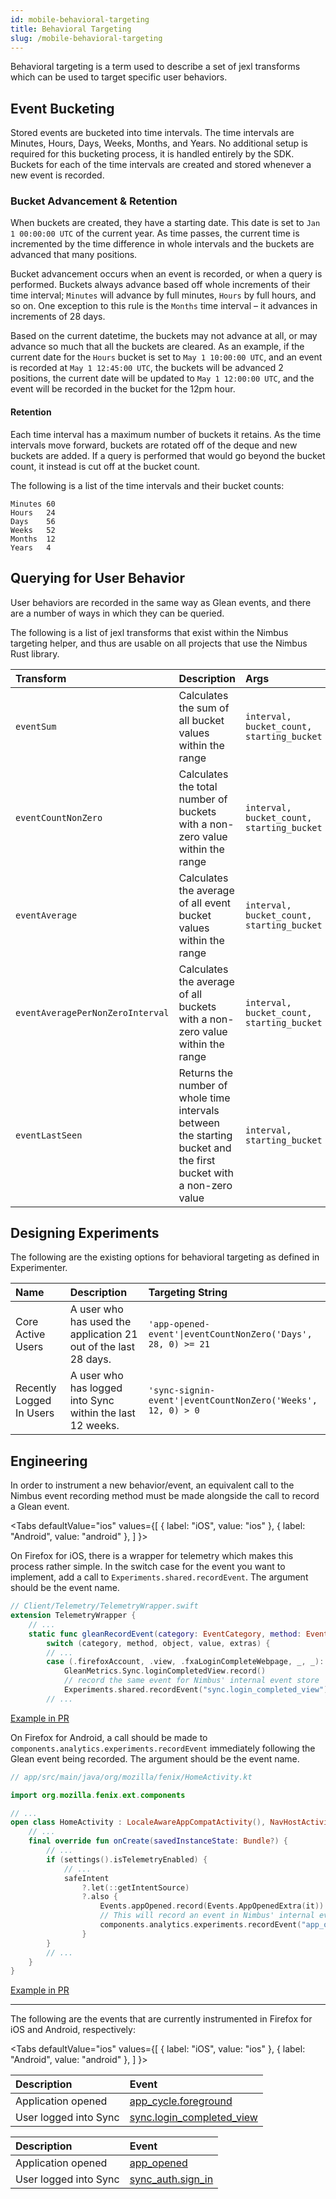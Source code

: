 ```yaml
---
id: mobile-behavioral-targeting
title: Behavioral Targeting
slug: /mobile-behavioral-targeting
---
```



Behavioral targeting is a term used to describe a set of jexl transforms which can be used to target specific user behaviors.

## Event Bucketing

Stored events are bucketed into time intervals. The time intervals are Minutes, Hours, Days, Weeks, Months, and Years. No additional setup is required for this bucketing process, it is handled entirely by the SDK. Buckets for each of the time intervals are created and stored whenever a new event is recorded.

### Bucket Advancement & Retention

When buckets are created, they have a starting date. This date is set to `Jan 1 00:00:00 UTC` of the current year. As time passes, the current time is incremented by the time difference in whole intervals and the buckets are advanced that many positions.

Bucket advancement occurs when an event is recorded, or when a query is performed. Buckets always advance based off whole increments of their time interval; `Minutes` will advance by full minutes, `Hours` by full hours, and so on. One exception to this rule is the `Months` time interval – it advances in increments of 28 days.

Based on the current datetime, the buckets may not advance at all, or may advance so much that all the buckets are cleared. As an example, if the current date for the `Hours` bucket is set to `May 1 10:00:00 UTC`, and an event is recorded at `May 1 12:45:00 UTC`, the buckets will be advanced 2 positions, the current date will be updated to `May 1 12:00:00 UTC`, and the event will be recorded in the bucket for the 12pm hour.

#### Retention

Each time interval has a maximum number of buckets it retains. As the time intervals move forward, buckets are rotated off of the deque and new buckets are added. If a query is performed that would go beyond the bucket count, it instead is cut off at the bucket count.

The following is a list of the time intervals and their bucket counts:

```
Minutes 60
Hours   24
Days    56
Weeks   52
Months  12
Years   4
```

## Querying for User Behavior

User behaviors are recorded in the same way as Glean events, and there are a number of ways in which they can be queried.

The following is a list of jexl transforms that exist within the Nimbus targeting helper, and thus are usable on all projects that use the Nimbus Rust library.

| Transform | Description | Args | Returns |
|:---|:---|:---|:---|
| `eventSum` | Calculates the sum of all bucket values within the range | `interval, bucket_count, starting_bucket` | int |
| `eventCountNonZero` | Calculates the total number of buckets with a non-zero value within the range | `interval, bucket_count, starting_bucket` | int |
| `eventAverage` | Calculates the average of all event bucket values within the range | `interval, bucket_count, starting_bucket` | float |
| `eventAveragePerNonZeroInterval` | Calculates the average of all buckets with a non-zero value within the range | `interval, bucket_count, starting_bucket` | float |
| `eventLastSeen` | Returns the number of whole time intervals between the starting bucket and the first bucket with a non-zero value | `interval, starting_bucket` | int |

## Designing Experiments

The following are the existing options for behavioral targeting as defined in Experimenter.

| Name | Description | Targeting String |
|:---|:---|:---|
| Core Active Users | A user who has used the application 21 out of the last 28 days. | <pre><code>'app-opened-event'&#124;eventCountNonZero('Days', 28, 0) >= 21</code></pre> |
| Recently Logged In Users | A user who has logged into Sync within the last 12 weeks. | <pre><code>'sync-signin-event'&#124;eventCountNonZero('Weeks', 12, 0) > 0</code></pre> |


## Engineering

In order to instrument a new behavior/event, an equivalent call to the Nimbus event recording method must be made alongside the call to record a Glean event.

<Tabs
  defaultValue="ios"
  values={[
    { label: "iOS", value: "ios" },
    { label: "Android", value: "android" },
  ]
}>
<TabItem value="ios">

On Firefox for iOS, there is a wrapper for telemetry which makes this process rather simple. In the switch case for the event you want to implement, add a call to `Experiments.shared.recordEvent`. The argument should be the event name.

```swift
// Client/Telemetry/TelemetryWrapper.swift
extension TelemetryWrapper {
    // ...
    static func gleanRecordEvent(category: EventCategory, method: EventMethod, object: EventObject, value: EventValue? = nil, extras: [String: Any]? = nil) {
        switch (category, method, object, value, extras) {
        // ...
        case (.firefoxAccount, .view, .fxaLoginCompleteWebpage, _, _):
            GleanMetrics.Sync.loginCompletedView.record()
            // record the same event for Nimbus' internal event store
            Experiments.shared.recordEvent("sync.login_completed_view")
        // ...
```

[Example in PR](https://github.com/mozilla-mobile/firefox-ios/pull/12560)

</TabItem>
<TabItem value="android">

On Firefox for Android, a call should be made to `components.analytics.experiments.recordEvent` immediately following the Glean event being recorded. The argument should be the event name.

```kotlin
// app/src/main/java/org/mozilla/fenix/HomeActivity.kt

import org.mozilla.fenix.ext.components

// ...
open class HomeActivity : LocaleAwareAppCompatActivity(), NavHostActivity {
    // ...
    final override fun onCreate(savedInstanceState: Bundle?) {
        // ...
        if (settings().isTelemetryEnabled) {
            // ...
            safeIntent
                ?.let(::getIntentSource)
                ?.also {
                    Events.appOpened.record(Events.AppOpenedExtra(it))
                    // This will record an event in Nimbus' internal event store. Used for behavioral targeting
                    components.analytics.experiments.recordEvent("app_opened")
                }
        }
        // ...
    }
}
```

[Example in PR](https://github.com/mozilla-mobile/fenix/pull/27934)

</TabItem>
</Tabs>

<hr/>

The following are the events that are currently instrumented in Firefox for iOS and Android, respectively:

<Tabs
  defaultValue="ios"
  values={[
    { label: "iOS", value: "ios" },
    { label: "Android", value: "android" },
  ]
}>
<TabItem value="ios">

| Description | Event |
|:---|:---|
| Application opened | [app_cycle.foreground](https://dictionary.telemetry.mozilla.org/apps/firefox_ios/metrics/app_cycle_foreground) |
| User logged into Sync | [sync.login_completed_view](https://dictionary.telemetry.mozilla.org/apps/firefox_ios/metrics/sync_login_completed_view) |

</TabItem>
<TabItem value="android">

| Description | Event |
|:---|:---|
| Application opened | [app_opened](https://dictionary.telemetry.mozilla.org/apps/fenix/metrics/events_app_opened) |
| User logged into Sync | [sync_auth.sign_in](https://dictionary.telemetry.mozilla.org/apps/fenix/metrics/sync_auth_sign_in) |

</TabItem>
</Tabs>
